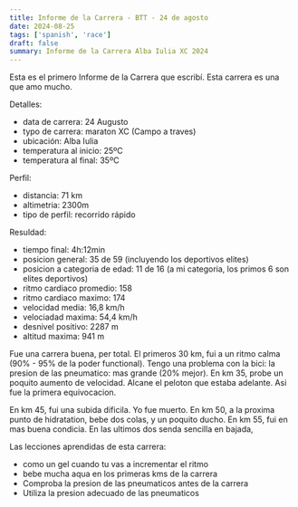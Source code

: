```yaml
---
title: Informe de la Carrera - BTT - 24 de agosto
date: 2024-08-25
tags: ['spanish', 'race']
draft: false
summary: Informe de la Carrera Alba Iulia XC 2024
---
```


Esta es el primero Informe de la Carrera que escribí. Esta carrera es una que amo mucho.

Detalles:

- data de carrera: 24 Augusto
- typo de carrera: maraton XC (Campo a traves)
- ubicación: Alba Iulia
- temperatura al inicio: 25ºC
- temperatura al final: 35ºC

Perfil:

- distancia: 71 km
- altimetria: 2300m
- tipo de perfil: recorrido rápido

Resuldad:

- tiempo final: 4h:12min
- posicion general: 35 de 59 (incluyendo los deportivos elites)
- posicion a categoria de edad: 11 de 16 (a mi categoria, los primos 6 son elites deportivos)
- ritmo cardiaco promedio: 158
- ritmo cardiaco maximo: 174
- velocidad media: 16,8 km/h
- velociadad maxima: 54,4 km/h
- desnivel positivo: 2287 m
- altitud maxima: 941 m

Fue una carrera buena, per total.
El primeros 30 km, fui a un ritmo calma (90% - 95% de la poder functional).
Tengo una problema con la bici: la presion de las pneumatico: mas grande (20% mejor).
En km 35, probe un poquito aumento de velocidad. Alcane el peloton que estaba adelante. Asi fue la primera equivocacion.

En km 45, fui una subida dificila. Yo fue muerto.
En km 50, a la proxima punto de hidratation, bebe dos colas, y un poquito ducho.
En km 55, fui en mas buena condicia. En las ultimos dos senda sencilla en bajada,

Las lecciones aprendidas de esta carrera:

- como un gel cuando tu vas a incrementar el ritmo
- bebe mucha aqua en los primeras kms de la carrera
- Comproba la presion de las pneumaticos antes de la carrera
- Utiliza la presion adecuado de las pneumaticos
